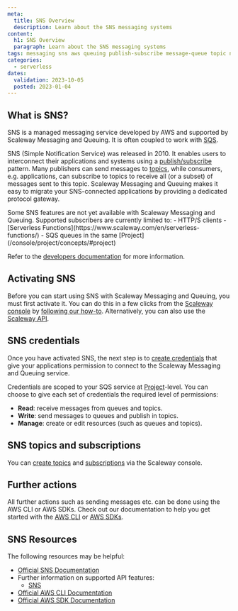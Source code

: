 ```yaml
---
meta:
  title: SNS Overview
  description: Learn about the SNS messaging systems
content:
  h1: SNS Overview
  paragraph: Learn about the SNS messaging systems
tags: messaging sns aws queuing publish-subscribe message-queue topic notification simple notification service
categories:
  - serverless
dates:
  validation: 2023-10-05
  posted: 2023-01-04
---
```


## What is SNS?

SNS is a managed messaging service developed by AWS and supported by Scaleway Messaging and Queuing. It is often coupled to work with [SQS](/serverless/messaging/reference-content/sqs-overview/).

SNS (Simple Notification Service) was released in 2010. It enables users to interconnect their applications and systems using a [publish/subscribe](/serverless/messaging/concepts#publishsubscribe) pattern. Many publishers can send messages to [topics](/serverless/messaging/concepts#topicexchange), while consumers, e.g. applications, can subscribe to topics to receive all (or a subset) of messages sent to this topic. Scaleway Messaging and Queuing makes it easy to migrate your SNS-connected applications by providing a dedicated protocol gateway. 

<Message type="note">
  Some SNS features are not yet available with Scaleway Messaging and Queuing. Supported subscribers are currently limited to:
    - HTTP/S clients
    - [Serverless Functions](https://www.scaleway.com/en/serverless-functions/)
    - SQS queues in the same [Project](/console/project/concepts/#project)

  Refer to the [developers documentation](https://www.scaleway.com/en/developers/api/messaging-and-queuing/sns-api/) for more information.
</Message>

## Activating SNS

Before you can start using SNS with Scaleway Messaging and Queuing, you must first activate it. You can do this in a few clicks from the [Scaleway console](https://console.scaleway.com) by [following our how-to](/serverless/messaging/how-to/get-started/). Alternatively, you can also use the [Scaleway API](https://www.scaleway.com/en/developers/api/messaging-and-queuing/sns-api/).

## SNS credentials

Once you have activated SNS, the next step is to [create credentials](/serverless/messaging/how-to/create-credentials) that give your applications permission to connect to the Scaleway Messaging and Queuing service.

Credentials are scoped to your SQS service at [Project](/console/project/concepts/#project)-level. You can choose to give each set of credentials the required level of permissions:

  - **Read**: receive messages from queues and topics.
  - **Write**: send messages to queues and publish in topics.
  - **Manage**: create or edit resources (such as queues and topics).

## SNS topics and subscriptions

You can [create topics](/serverless/messaging/how-to/create-manage-topics/) and [subscriptions](/serverless/messaging/how-to/create-manage-subscriptions/) via the Scaleway console.

## Further actions

All further actions such as sending messages etc. can be done using the AWS CLI or AWS SDKs. Check out our documentation to help you get started with the [AWS CLI](/serverless/messaging/api-cli/connect-aws-cli/) or [AWS SDKs](/serverless/messaging/api-cli/python-node-sqs/).

## SNS Resources

The following resources may be helpful:

  - [Official SNS Documentation](https://docs.aws.amazon.com/sns/latest/dg/welcome.html)
  - Further information on supported API features:
    - [SNS](/serverless/messaging/reference-content/sns-support/)
  - [Official AWS CLI Documentation](https://aws.amazon.com/cli/)
  - [Official AWS SDK Documentation](https://aws.amazon.com/developer/tools/)